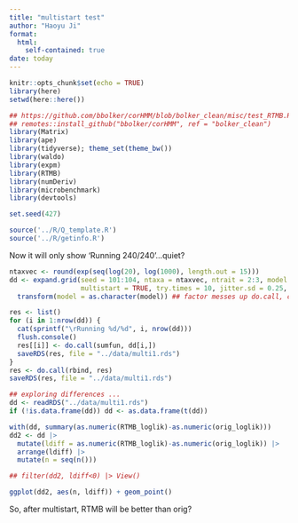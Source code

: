 ```yaml
---
title: "multistart test"
author: "Haoyu Ji"
format: 
  html:
    self-contained: true
date: today
---
```


```r
knitr::opts_chunk$set(echo = TRUE)
library(here)
setwd(here::here())
```

```r
## https://github.com/bbolker/corHMM/blob/bolker_clean/misc/test_RTMB.R
## remotes::install_github("bbolker/corHMM", ref = "bolker_clean")
library(Matrix)
library(ape)
library(tidyverse); theme_set(theme_bw())
library(waldo)
library(expm)
library(RTMB)
library(numDeriv)
library(microbenchmark)
library(devtools)
```

```r
set.seed(427)
```

```r
source('../R/Q_template.R')
source('../R/getinfo.R')
```

Now it will only show 'Running 240/240'...quiet?
```r
ntaxvec <- round(exp(seq(log(20), log(1000), length.out = 15)))
dd <- expand.grid(seed = 101:104, ntaxa = ntaxvec, ntrait = 2:3, model = c("ARD", "SYM"), 
                  multistart = TRUE, try.times = 10, jitter.sd = 0.25, rate.cat = 1) |>
  transform(model = as.character(model)) ## factor messes up do.call, converts to numeric

res <- list()
for (i in 1:nrow(dd)) {
  cat(sprintf("\rRunning %d/%d", i, nrow(dd)))
  flush.console()
  res[[i]] <- do.call(sumfun, dd[i,])
  saveRDS(res, file = "../data/multi1.rds")
}
res <- do.call(rbind, res)
saveRDS(res, file = "../data/multi1.rds")
```

```r
## exploring differences ...
dd <- readRDS("../data/multi1.rds")
if (!is.data.frame(dd)) dd <- as.data.frame(t(dd))

with(dd, summary(as.numeric(RTMB_loglik)-as.numeric(orig_loglik)))
dd2 <- dd |>
  mutate(ldiff = as.numeric(RTMB_loglik)-as.numeric(orig_loglik)) |>
  arrange(ldiff) |>
  mutate(n = seq(n()))

## filter(dd2, ldiff<0) |> View()

ggplot(dd2, aes(n, ldiff)) + geom_point()

```

So, after multistart, RTMB will be better than orig?